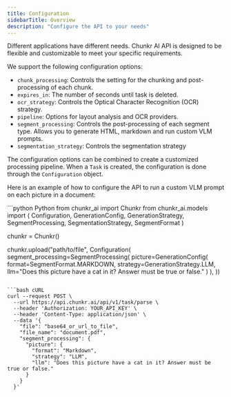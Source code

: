 ```yaml
---
title: Configuration
sidebarTitle: Overview
description: "Configure the API to your needs"
---
```

Different applications have different needs. Chunkr AI API is designed to be flexible and customizable to meet your specific requirements.

We support the following configuration options:
- `chunk_processing`: Controls the setting for the chunking and post-processing of each chunk.
- `expires_in`: The number of seconds until task is deleted.
- `ocr_strategy`: Controls the Optical Character Recognition (OCR) strategy.
- `pipeline`: Options for layout analysis and OCR providers.
- `segment_processing`: Controls the post-processing of each segment type. Allows you to generate HTML, markdown and run custom VLM prompts.
- `segmentation_strategy`: Controls the segmentation strategy

The configuration options can be combined to create a customized processing pipeline. When a `Task` is created, the configuration is done through the `Configuration` object.

Here is an example of how to configure the API to run a custom VLM prompt on each picture in a document:

<CodeGroup> 
```python Python
from chunkr_ai import Chunkr
from chunkr_ai.models import (
    Configuration, 
    GenerationConfig, 
    GenerationStrategy, 
    SegmentProcessing, 
    SegmentationStrategy,
    SegmentFormat
)

chunkr = Chunkr()

chunkr.upload("path/to/file", Configuration(
    segment_processing=SegmentProcessing(
        picture=GenerationConfig(
            format=SegmentFormat.MARKDOWN,
            strategy=GenerationStrategy.LLM,
            llm="Does this picture have a cat in it? Answer must be true or false."
        )
    ),
))
```

```bash cURL
curl --request POST \
  --url https://api.chunkr.ai/api/v1/task/parse \
  --header 'Authorization: YOUR_API_KEY' \
  --header 'Content-Type: application/json' \
  --data '{
    "file": "base64_or_url_to_file",
    "file_name": "document.pdf",
    "segment_processing": {
      "picture": {
        "format": "Markdown",
        "strategy": "LLM",
        "llm": "Does this picture have a cat in it? Answer must be true or false."
      }
    }
  }'
```
</CodeGroup>

